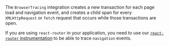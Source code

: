 The `BrowserTracing` integration creates a new transaction for each page load and navigation event, and creates a child span for every `XMLHttpRequest` or `fetch` request that occurs while those transactions are open.

<Alert>

If you are using `react-router` in your application, you need to use our [`react-router` instrumentation](/platforms/javascript/guides/react/configuration/integrations/react-router/) to be able to trace `navigation` events.

</Alert>
